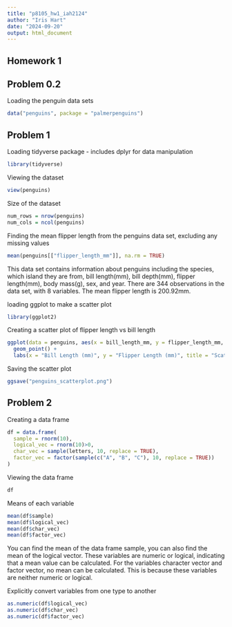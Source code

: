 ```yaml
---
title: "p8105_hw1_iah2124"
author: "Iris Hart"
date: "2024-09-20"
output: html_document
---
```


## Homework 1

## Problem 0.2
Loading the penguin data sets
```r
data("penguins", package = "palmerpenguins")
```

## Problem 1
Loading tidyverse package - includes dplyr for data manipulation
```r
library(tidyverse)
```

Viewing the dataset
```r
view(penguins)
```

Size of the dataset
```r
num_rows = nrow(penguins)
num_cols = ncol(penguins)
```

Finding the mean flipper length from the penguins data set, excluding any missing values
```r
mean(penguins[["flipper_length_mm"]], na.rm = TRUE)
```

This data set contains information about penguins including the species, which island they are from, bill length(mm), bill depth(mm), flipper length(mm), body mass(g), sex, and year. There are 344 observations in the data set, with 8 variables. The mean flipper length is 200.92mm. 

loading ggplot to make a scatter plot
```r
library(ggplot2)
```

Creating a scatter plot of flipper length vs bill length
```r
ggplot(data = penguins, aes(x = bill_length_mm, y = flipper_length_mm, color = species)) +
  geom_point() +
  labs(x = "Bill Length (mm)", y = "Flipper Length (mm)", title = "Scatterplot of Flipper Length vs Bill Length")
```

Saving the scatter plot 
```r
ggsave("penguins_scatterplot.png")
```

## Problem 2
Creating a data frame
```r
df = data.frame(
  sample = rnorm(10),
  logical_vec = rnorm(10)>0,
  char_vec = sample(letters, 10, replace = TRUE),
  factor_vec = factor(sample(c("A", "B", "C"), 10, replace = TRUE))
)
```
Viewing the data frame
```r
df
```

Means of each variable
```r
mean(df$sample)
mean(df$logical_vec)
mean(df$char_vec)
mean(df$factor_vec)
```
You can find the mean of the data frame sample, you can also find the mean of the logical vector. These variables are numeric or logical, indicating that a mean value can be calculated. For the variables character vector and factor vector, no mean can be calculated. This is because these variables are neither numeric or logical. 

Explicitly convert variables from one type to another
```r
as.numeric(df$logical_vec)
as.numeric(df$char_vec)
as.numeric(df$factor_vec)
```
